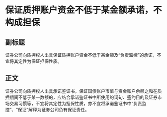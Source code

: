 # 保证质押账户资金不低于某金额承诺，不构成担保
## 副标题
证券公司向质押权人出具保证质押账户资金不低于某金额及“负责监控”的承诺，不宜将其定性为保证担保性质。
## 正文
证券公司向质押权人出具承诺鉴证书，保证国债账户市值与资金账户余额之和在质押期间不低于某一数额的，应结合承诺鉴证书中所使用的词句、签约目的及证券市场交易习惯等，不宜将其定性为担保性质，亦不宜将承诺鉴证书中“负责监控”、“保证”解释为证券公司负有保证责任。